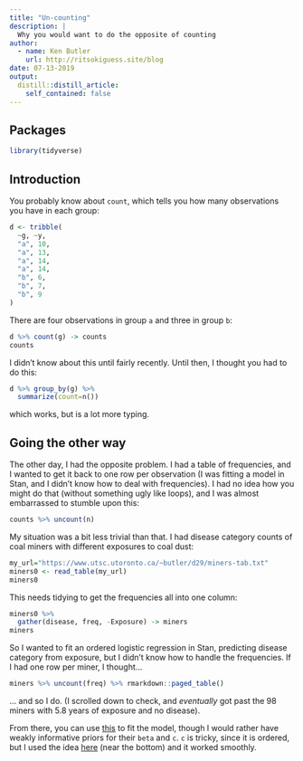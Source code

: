```yaml
---
title: "Un-counting"
description: |
  Why you would want to do the opposite of counting
author:
  - name: Ken Butler
    url: http://ritsokiguess.site/blog
date: 07-13-2019
output:
  distill::distill_article:
    self_contained: false
---
```

 
## Packages

```r
library(tidyverse)
```

## Introduction

You probably know about `count`, which tells you how many observations you have in each group:

```r
d <- tribble(
  ~g, ~y,
  "a", 10,
  "a", 13,
  "a", 14, 
  "a", 14,
  "b", 6,
  "b", 7,
  "b", 9
)
```

There are four observations in group `a` and three in group `b`:

```r
d %>% count(g) -> counts
counts
```

I didn't know about this until fairly recently. Until then, I thought you had to do this:

```r
d %>% group_by(g) %>% 
  summarize(count=n()) 
```

which works, but is a lot more typing.

## Going the other way

The other day, I had the opposite problem. I had a table of frequencies, and I wanted to get it back to one row per observation (I was fitting a model in Stan, and I didn't know how to deal with frequencies). I had no idea how you might do that (without something ugly like loops), and I was almost embarrassed to stumble upon this:

```r
counts %>% uncount(n)
```

My situation was a bit less trivial than that. I had disease category counts of coal miners with different exposures to coal dust:

```r
my_url="https://www.utsc.utoronto.ca/~butler/d29/miners-tab.txt"
miners0 <- read_table(my_url)
miners0
```

This needs tidying to get the frequencies all into one column:

```r
miners0 %>% 
  gather(disease, freq, -Exposure) -> miners
miners
```

So I wanted to fit an ordered logistic regression in Stan, predicting disease category from exposure, but I didn't know how to handle the frequencies. If I had one row per miner, I thought...

```r
miners %>% uncount(freq) %>% rmarkdown::paged_table()
```

... and so I do. (I scrolled down to check, and *eventually* got past the 98 miners with 5.8 years of exposure and no disease).

From there, you can use [this](https://mc-stan.org/docs/2_19/stan-users-guide/ordered-logistic-section.html) to fit the model, though I would rather have weakly informative priors for their `beta` and `c`. `c` is tricky, since it is ordered, but I used the idea [here](https://github.com/stan-dev/stan/wiki/Prior-Choice-Recommendations) (near the bottom) and it worked smoothly.
